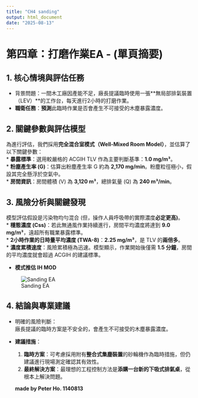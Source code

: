 ```yaml
---
title: "CH4 sanding"
output: html_document
date: "2025-08-13"
---
```


# **第四章：打磨作業EA - (單頁摘要)**

## **1. 核心情境與評估任務**

-   背景問題：一間木工廠因產能不足，廠長提議臨時使用一張\*\*無局部排氣裝置（LEV）\*\*的工作台，每天進行2小時的打磨作業。\
-   **職衛任務**：**預測**此臨時作業是否會產生不可接受的木塵暴露濃度。

## **2. 關鍵參數與評估模型**

為進行評估，我們採用**完全混合室模式（Well-Mixed Room Model）**，並估算了以下關鍵參數：\
\* **暴露標準**：選用較嚴格的 ACGIH TLV 作為主要判斷基準：**1.0 mg/m³**。\
\* **粉塵產生率 (G)**：估算出粉塵產生率 G 約為 **2,170 mg/min**。粉塵粒徑極小，假設其完全懸浮於空氣中。\
\* **房間資訊**：房間體積 (V) 為 **3,120 m³**，總排氣量 (Q) 為 **240 m³/min**。

## **3. 風險分析與關鍵發現**

模型評估假設是污染物均勻混合 (但，操作人員呼吸帶的實際濃度**必定更高)**。\
\* **穩態濃度 (Css)**：若此無通風作業持續進行，房間平均濃度將達到 **9.0 mg/m³**，遠超所有職業暴露標準。\
\* **2小時作業的日時量平均濃度 (TWA-8)**：**2.25 mg/m³**，是 TLV 的**兩倍多**。\
\* **濃度累積速度**：風險累積極為迅速。模型顯示，作業開始後僅需 **1.5 分鐘**，房間的平均濃度就會超過 ACGIH 的建議標準。

-   **模式推估 IH MOD**

![Sanding EA](images/CH4.png){#CH4}

## **4. 結論與專業建議**

-   明確的風險判斷：\
    廠長提議的臨時方案是不安全的，會產生不可接受的木塵暴露濃度。\

-   **建議措施**：

    1.  **臨時方案**：可考慮採用附有**整合式集塵裝置**的砂輪機作為臨時措施，但仍建議進行現場測定確認其有效性。\
    2.  **最終解決方案**：最理想的工程控制方法是**添購一台新的下吸式排氣桌**，從根本上解決問題。

    **made by Peter Ho. 1140813**
